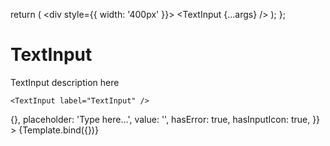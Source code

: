 

<Meta title="Forms/Input/TextInput" component={TextInput} />

  return (
    <div style={{ width: '400px' }}>
      <TextInput {...args} />
    </div>
  );
};

# TextInput

TextInput description here

```tsx
<TextInput label="TextInput" />
```

<Canvas>
  <Story
    name="TextInput"
    args={{
      onChange: () => {},
      placeholder: 'Type here...',
      value: '',
      hasError: true,
      hasInputIcon: true,
    }}
  >
    {Template.bind({})}
  </Story>
</Canvas>

<ArgsTable story="TextInput" />
